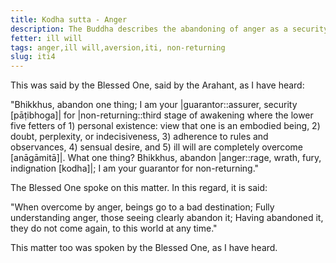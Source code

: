 ```yaml
---
title: Kodha sutta - Anger
description: The Buddha describes the abandoning of anger as a security for non-returning.
fetter: ill will
tags: anger,ill will,aversion,iti, non-returning
slug: iti4
---
```


This was said by the Blessed One, said by the Arahant, as I have heard:

"Bhikkhus, abandon one thing; I am your |guarantor::assurer, security [pāṭibhoga]| for |non-returning::third stage of awakening where the lower five fetters of 1) personal existence: view that one is an embodied being, 2) doubt, perplexity, or indecisiveness, 3) adherence to rules and observances, 4) sensual desire, and 5) ill will are completely overcome [anāgāmitā]|. What one thing? Bhikkhus, abandon |anger::rage, wrath, fury, indignation [kodha]|; I am your guarantor for non-returning."

The Blessed One spoke on this matter. In this regard, it is said:

"When overcome by anger,
beings go to a bad destination;
Fully understanding anger,
those seeing clearly abandon it;
Having abandoned it, they do not come again,
to this world at any time."

This matter too was spoken by the Blessed One, as I have heard.